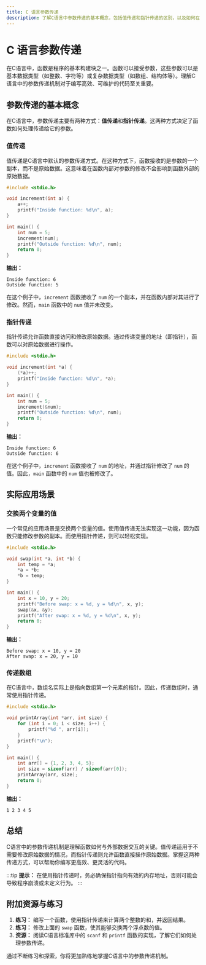 ```yaml
---
title: C 语言参数传递
description: 了解C语言中参数传递的基本概念，包括值传递和指针传递的区别，以及如何在实际编程中应用这些概念。
---
```


# C 语言参数传递

在C语言中，函数是程序的基本构建块之一。函数可以接受参数，这些参数可以是基本数据类型（如整数、字符等）或复杂数据类型（如数组、结构体等）。理解C语言中的参数传递机制对于编写高效、可维护的代码至关重要。

## 参数传递的基本概念

在C语言中，参数传递主要有两种方式：**值传递**和**指针传递**。这两种方式决定了函数如何处理传递给它的参数。

### 值传递

值传递是C语言中默认的参数传递方式。在这种方式下，函数接收的是参数的一个副本，而不是原始数据。这意味着在函数内部对参数的修改不会影响到函数外部的原始数据。

```c
#include <stdio.h>

void increment(int a) {
    a++;
    printf("Inside function: %d\n", a);
}

int main() {
    int num = 5;
    increment(num);
    printf("Outside function: %d\n", num);
    return 0;
}
```

**输出：**
```
Inside function: 6
Outside function: 5
```

在这个例子中，`increment` 函数接收了 `num` 的一个副本，并在函数内部对其进行了修改。然而，`main` 函数中的 `num` 值并未改变。

### 指针传递

指针传递允许函数直接访问和修改原始数据。通过传递变量的地址（即指针），函数可以对原始数据进行操作。

```c
#include <stdio.h>

void increment(int *a) {
    (*a)++;
    printf("Inside function: %d\n", *a);
}

int main() {
    int num = 5;
    increment(&num);
    printf("Outside function: %d\n", num);
    return 0;
}
```

**输出：**
```
Inside function: 6
Outside function: 6
```

在这个例子中，`increment` 函数接收了 `num` 的地址，并通过指针修改了 `num` 的值。因此，`main` 函数中的 `num` 值也被修改了。

## 实际应用场景

### 交换两个变量的值

一个常见的应用场景是交换两个变量的值。使用值传递无法实现这一功能，因为函数只能修改参数的副本。而使用指针传递，则可以轻松实现。

```c
#include <stdio.h>

void swap(int *a, int *b) {
    int temp = *a;
    *a = *b;
    *b = temp;
}

int main() {
    int x = 10, y = 20;
    printf("Before swap: x = %d, y = %d\n", x, y);
    swap(&x, &y);
    printf("After swap: x = %d, y = %d\n", x, y);
    return 0;
}
```

**输出：**
```
Before swap: x = 10, y = 20
After swap: x = 20, y = 10
```

### 传递数组

在C语言中，数组名实际上是指向数组第一个元素的指针。因此，传递数组时，通常使用指针传递。

```c
#include <stdio.h>

void printArray(int *arr, int size) {
    for (int i = 0; i < size; i++) {
        printf("%d ", arr[i]);
    }
    printf("\n");
}

int main() {
    int arr[] = {1, 2, 3, 4, 5};
    int size = sizeof(arr) / sizeof(arr[0]);
    printArray(arr, size);
    return 0;
}
```

**输出：**
```
1 2 3 4 5
```

## 总结

C语言中的参数传递机制是理解函数如何与外部数据交互的关键。值传递适用于不需要修改原始数据的情况，而指针传递则允许函数直接操作原始数据。掌握这两种传递方式，可以帮助你编写更高效、更灵活的代码。

:::tip
**提示：** 在使用指针传递时，务必确保指针指向有效的内存地址，否则可能会导致程序崩溃或未定义行为。
:::

## 附加资源与练习

1. **练习：** 编写一个函数，使用指针传递来计算两个整数的和，并返回结果。
2. **练习：** 修改上面的 `swap` 函数，使其能够交换两个浮点数的值。
3. **资源：** 阅读C语言标准库中的 `scanf` 和 `printf` 函数的实现，了解它们如何处理参数传递。

通过不断练习和探索，你将更加熟练地掌握C语言中的参数传递机制。